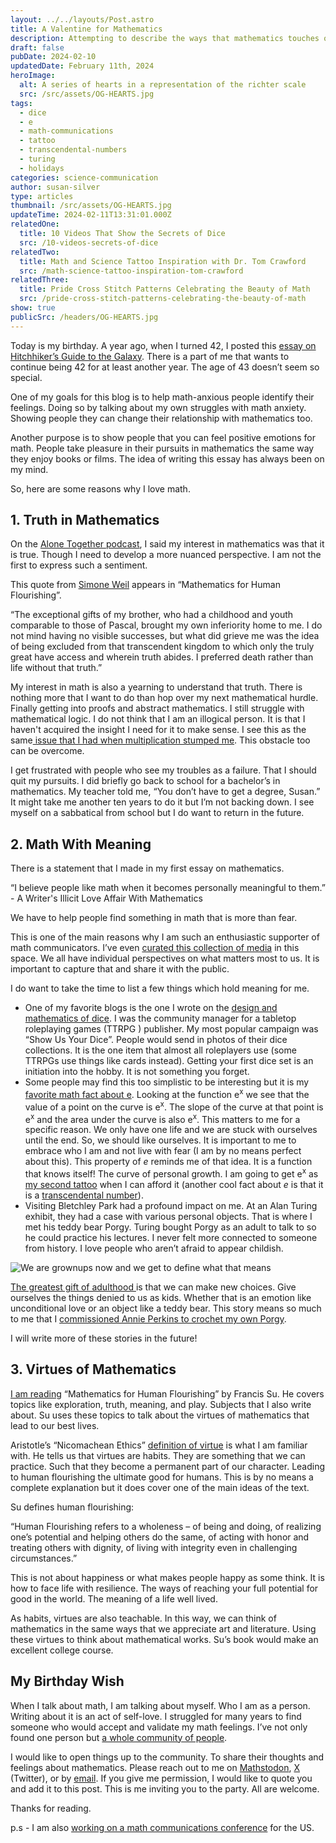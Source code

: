 ```yaml
---
layout: ../../layouts/Post.astro
title: A Valentine for Mathematics
description: Attempting to describe the ways that mathematics touches our hearts. Or the author's specficallly.
draft: false
pubDate: 2024-02-10
updatedDate: February 11th, 2024
heroImage:
  alt: A series of hearts in a representation of the richter scale
  src: /src/assets/OG-HEARTS.jpg
tags:
  - dice
  - e
  - math-communications
  - tattoo
  - transcendental-numbers
  - turing
  - holidays
categories: science-communication
author: susan-silver
type: articles
thumbnail: /src/assets/OG-HEARTS.jpg
updateTime: 2024-02-11T13:31:01.000Z
relatedOne:
  title: 10 Videos That Show the Secrets of Dice
  src: /10-videos-secrets-of-dice
relatedTwo:
  title: Math and Science Tattoo Inspiration with Dr. Tom Crawford
  src: /math-science-tattoo-inspiration-tom-crawford
relatedThree:
  title: Pride Cross Stitch Patterns Celebrating the Beauty of Math
  src: /pride-cross-stitch-patterns-celebrating-the-beauty-of-math
show: true
publicSrc: /headers/OG-HEARTS.jpg
---
```



Today is my birthday. A year ago, when I turned 42, I posted this [essay on Hitchhiker’s Guide to the Galaxy](https://beautyofmathematics.com/hitchhikers-guide-to-the-galaxy/). There is a part of me that wants to continue being 42 for at least another year. The age of 43 doesn’t seem so special.

One of my goals for this blog is to help math-anxious people identify their feelings. Doing so by talking about my own struggles with math anxiety. Showing people they can change their relationship with mathematics too.

Another purpose is to show people that you can feel positive emotions for math. People take pleasure in their pursuits in mathematics the same way they enjoy books or films. The idea of writing this essay has always been on my mind.

So, here are some reasons why I love math.

## 1. Truth in Mathematics <a name="TruthinMathematics"></a>

On the [Alone Together podcast](https://podcasts.apple.com/us/podcast/one-is-the-loneliest-number-or-is-it/id1547298340?i=1000524569087), I said my interest in mathematics was that it is true. Though I need to develop a more nuanced perspective. I am not the first to express such a sentiment.

This quote from [Simone Weil](https://plato.stanford.edu/entries/simone-weil/) appears in “Mathematics for Human Flourishing”.

“The exceptional gifts of my brother, who had a childhood and youth comparable to those of Pascal, brought my own inferiority home to me. I do not mind having no visible successes, but what did grieve me was the idea of being excluded from that transcendent kingdom to which only the truly great have access and wherein truth abides. I preferred death rather than life without that truth.”

My interest in math is also a yearning to understand that truth. There is nothing more that I want to do than hop over my next mathematical hurdle. Finally getting into proofs and abstract mathematics. I still struggle with mathematical logic. I do not think that I am an illogical person. It is that I haven't acquired the insight I need for it to make sense. I see this as the same[ issue that I had when multiplication stumped me](https://beautyofmathematics.com/a-writers-illicit-love-affair-with-mathematics/). This obstacle too can be overcome.

I get frustrated with people who see my troubles as a failure. That I should quit my pursuits. I did briefly go back to school for a bachelor’s in mathematics. My teacher told me, “You don’t have to get a degree, Susan.” It might take me another ten years to do it but I’m not backing down. I see myself on a sabbatical from school but I do want to return in the future.

## 2. Math With Meaning <a name="MathWithMeaning"></a>

There is a statement that I made in my first essay on mathematics.

“I believe people like math when it becomes personally meaningful to them.” - A Writer's Illicit Love Affair With Mathematics

We have to help people find something in math that is more than fear.

This is one of the main reasons why I am such an enthusiastic supporter of math communicators. I’ve even [curated this collection of media](https://www.notion.so/suzza-silver/Epic-List-of-Math-Communicators-d2fee910dc5c4b92bb9f439c6ffd9550) in this space. We all have individual perspectives on what matters most to us. It is important to capture that and share it with the public.

I do want to take the time to list a few things which hold meaning for me.

- One of my favorite blogs is the one I wrote on the [design and mathematics of dice](https://beautyofmathematics.com/10-videos-secrets-of-dice/). I was the community manager for a tabletop roleplaying games (TTRPG ) publisher. My most popular campaign was “Show Us Your Dice”. People would send in photos of their dice collections. It is the one item that almost all roleplayers use (some TTRPGs use things like cards instead). Getting your first dice set is an initiation into the hobby. It is not something you forget.
- Some people may find this too simplistic to be interesting but it is my [favorite math fact about e](https://www.youtube.com/watch?v=AuA2EAgAegE). Looking at the function e<sup>x</sup> we see that the value of a point on the curve is e<sup>x</sup>. The slope of the curve at that point is e<sup>x</sup> and the area under the curve is also e<sup>x</sup>. This matters to me for a specific reason. We only have one life and we are stuck with ourselves until the end. So, we should like ourselves. It is important to me to embrace who I am and not live with fear (I am by no means perfect about this). This property of _e_ reminds me of that idea. It is a function that knows itself! The curve of personal growth. I am going to get e<sup>x</sup> as [my second tattoo](https://beautyofmathematics.com/math-science-tattoo-inspiration-tom-crawford/) when I can afford it (another cool fact about _e_ is that it is a [transcendental number](https://mathworld.wolfram.com/TranscendentalNumber.html#:~:text=A%20transcendental%20number%20is%20a,algebraic%20number%20of%20degree%20one.)).
- Visiting Bletchley Park had a profound impact on me. At an Alan Turing exhibit, they had a case with various personal objects. That is where I met his teddy bear Porgy. Turing bought Porgy as an adult to talk to so he could practice his lectures. I never felt more connected to someone from history. I love people who aren’t afraid to appear childish.

![We are grownups now and we get to define what that means](https://imgs.xkcd.com/comics/grownups.png)

[The greatest gift of adulthood ](https://xkcd.com/150/)is that we can make new choices. Give ourselves the things denied to us as kids. Whether that is an emotion like unconditional love or an object like a teddy bear. This story means so much to me that I [commissioned Annie Perkins to crochet my own Porgy](https://twitter.com/anniek_p/status/1333132199974084615).

I will write more of these stories in the future!

## 3. Virtues of Mathematics <a name="VirtuesofMathematics"></a>

[I am reading](https://www.amazon.com/Mathematics-Human-Flourishing-Francis/dp/0300237138) “Mathematics for Human Flourishing” by Francis Su. He covers topics like exploration, truth, meaning, and play. Subjects that I also write about. Su uses these topics to talk about the virtues of mathematics that lead to our best lives.

Aristotle’s “Nicomachean Ethics” [definition of virtue](https://classics.mit.edu/Aristotle/nicomachaen.html) is what I am familiar with. He tells us that virtues are habits. They are something that we can practice. Such that they become a permanent part of our character. Leading to human flourishing the ultimate good for humans. This is by no means a complete explanation but it does cover one of the main ideas of the text.

Su defines human flourishing:

“Human Flourishing refers to a wholeness – of being and doing, of realizing one’s potential and helping others do the same, of acting with honor and treating others with dignity, of living with integrity even in challenging circumstances.”

This is not about happiness or what makes people happy as some think. It is how to face life with resilience. The ways of reaching your full potential for good in the world. The meaning of a life well lived.

As habits, virtues are also teachable. In this way, we can think of mathematics in the same ways that we appreciate art and literature. Using these virtues to think about mathematical works. Su’s book would make an excellent college course.

## My Birthday Wish <a name="MyBirthdayWish"></a>

When I talk about math, I am talking about myself. Who I am as a person. Writing about it is an act of self-love. I struggled for many years to find someone who would accept and validate my math feelings. I’ve not only found one person but [a whole community of people](https://beautyofmathematics.com/10-question-interview-colin-beveridge/).

I would like to open things up to the community. To share their thoughts and feelings about mathematics. Please reach out to me on [Mathstodon](https://mathstodon.xyz/@suzza), [X](https://twitter.com/Susan_Silver) (Twitter), or by [email](mailto:beautyofmathematics@susansilver.net). If you give me permission, I would like to quote you and add it to this post. This is me inviting you to the party. All are welcome.

Thanks for reading.

p.s - I am also [working on a math communications conference](https://mathcommunications.com/) for the US.
